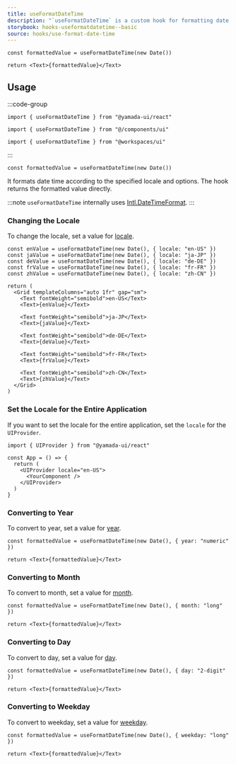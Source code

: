 ```yaml
---
title: useFormatDateTime
description: "`useFormatDateTime` is a custom hook for formatting date time."
storybook: hooks-useformatdatetime--basic
source: hooks/use-format-date-time
---
```


```tsx preview functional client
const formattedValue = useFormatDateTime(new Date())

return <Text>{formattedValue}</Text>
```

## Usage

:::code-group

```tsx [package]
import { useFormatDateTime } from "@yamada-ui/react"
```

```tsx [alias]
import { useFormatDateTime } from "@/components/ui"
```

```tsx [monorepo]
import { useFormatDateTime } from "@workspaces/ui"
```

:::

```tsx
const formattedValue = useFormatDateTime(new Date())
```

It formats date time according to the specified locale and options. The hook returns the formatted value directly.

:::note
`useFormatDateTime` internally uses [Intl.DateTimeFormat](https://developer.mozilla.org/en-US/docs/Web/JavaScript/Reference/Global_Objects/Intl/DateTimeFormat/DateTimeFormat).
:::

### Changing the Locale

To change the locale, set a value for [locale](https://developer.mozilla.org/en-US/docs/Web/JavaScript/Reference/Global_Objects/Intl/DateTimeFormat/DateTimeFormat#locales).

```tsx preview functional client
const enValue = useFormatDateTime(new Date(), { locale: "en-US" })
const jaValue = useFormatDateTime(new Date(), { locale: "ja-JP" })
const deValue = useFormatDateTime(new Date(), { locale: "de-DE" })
const frValue = useFormatDateTime(new Date(), { locale: "fr-FR" })
const zhValue = useFormatDateTime(new Date(), { locale: "zh-CN" })

return (
  <Grid templateColumns="auto 1fr" gap="sm">
    <Text fontWeight="semibold">en-US</Text>
    <Text>{enValue}</Text>

    <Text fontWeight="semibold">ja-JP</Text>
    <Text>{jaValue}</Text>

    <Text fontWeight="semibold">de-DE</Text>
    <Text>{deValue}</Text>

    <Text fontWeight="semibold">fr-FR</Text>
    <Text>{frValue}</Text>

    <Text fontWeight="semibold">zh-CN</Text>
    <Text>{zhValue}</Text>
  </Grid>
)
```

### Set the Locale for the Entire Application

If you want to set the locale for the entire application, set the `locale` for the `UIProvider`.

```tsx
import { UIProvider } from "@yamada-ui/react"

const App = () => {
  return (
    <UIProvider locale="en-US">
      <YourComponent />
    </UIProvider>
  )
}
```

### Converting to Year

To convert to year, set a value for [year](https://developer.mozilla.org/en-US/docs/Web/JavaScript/Reference/Global_Objects/Intl/DateTimeFormat/DateTimeFormat#year).

```tsx preview functional client
const formattedValue = useFormatDateTime(new Date(), { year: "numeric" })

return <Text>{formattedValue}</Text>
```

### Converting to Month

To convert to month, set a value for [month](https://developer.mozilla.org/en-US/docs/Web/JavaScript/Reference/Global_Objects/Intl/DateTimeFormat/DateTimeFormat#month).

```tsx preview functional client
const formattedValue = useFormatDateTime(new Date(), { month: "long" })

return <Text>{formattedValue}</Text>
```

### Converting to Day

To convert to day, set a value for [day](https://developer.mozilla.org/en-US/docs/Web/JavaScript/Reference/Global_Objects/Intl/DateTimeFormat/DateTimeFormat#day).

```tsx preview functional client
const formattedValue = useFormatDateTime(new Date(), { day: "2-digit" })

return <Text>{formattedValue}</Text>
```

### Converting to Weekday

To convert to weekday, set a value for [weekday](https://developer.mozilla.org/en-US/docs/Web/JavaScript/Reference/Global_Objects/Intl/DateTimeFormat/DateTimeFormat#weekday).

```tsx preview functional client
const formattedValue = useFormatDateTime(new Date(), { weekday: "long" })

return <Text>{formattedValue}</Text>
```

